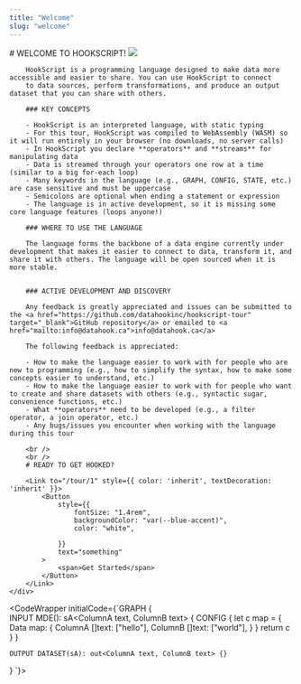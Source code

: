 ```yaml
---
title: "Welcome"
slug: "welcome"
---
```



<InstructionsWrapper>
	<div className="instructions-main">
		# WELCOME TO HOOKSCRIPT! <span style={{ textShadow: "1px 1px var(--dark-purple)"}}><img style={{ width: "32px", height: "32px", position: "relative", top: "2px" }} src="/hook.svg" /></span>

		HookScript is a programming language designed to make data more accessible and easier to share. You can use HookScript to connect
		to data sources, perform transformations, and produce an output dataset that you can share with others.

		### KEY CONCEPTS

		- HookScript is an interpreted language, with static typing
		- For this tour, HookScript was compiled to WebAssembly (WASM) so it will run entirely in your browser (no downloads, no server calls)
		- In HookScript you declare **operators** and **streams** for manipulating data
		- Data is streamed through your operators one row at a time (similar to a big for-each loop)
		- Many keywords in the language (e.g., GRAPH, CONFIG, STATE, etc.) are case sensitive and must be uppercase
		- Semicolons are optional when ending a statement or expression
		- The language is in active development, so it is missing some core language features (loops anyone!)

		### WHERE TO USE THE LANGUAGE

		The language forms the backbone of a data engine currently under development that makes it easier to connect to data, transform it, and share it with others. The language will be open sourced when it is more stable.
		

		### ACTIVE DEVELOPMENT AND DISCOVERY
		
		Any feedback is greatly appreciated and issues can be submitted to the <a href="https://github.com/datahookinc/hookscript-tour" target="_blank">GitHub repository</a> or emailed to <a href="mailto:info@datahook.ca">info@datahook.ca</a>
		
		The following feedback is appreciated:

		- How to make the language easier to work with for people who are new to programming (e.g., how to simplify the syntax, how to make some concepts easier to understand, etc.)
		- How to make the language easier to work with for people who want to create and share datasets with others (e.g., syntactic sugar, convenience functions, etc.)
		- What **operators** need to be developed (e.g., a filter operator, a join operator, etc.)
		- Any bugs/issues you encounter when working with the language during this tour

		<br />
		<br />
		# READY TO GET HOOKED?

		<Link to="/tour/1" style={{ color: 'inherit', textDecoration: 'inherit' }}>
			<Button
				style={{
					fontSize: "1.4rem",
					backgroundColor: "var(--blue-accent)",
					color: "white",
					
				}}
				text="something"
			>
				<span>Get Started</span>
			</Button>
		</Link>
	</div>

</InstructionsWrapper>

<CodeWrapper initialCode={`GRAPH {	
	INPUT MDE(): sA<ColumnA text, ColumnB text> {
		CONFIG {
			let c map = {
				Data map: {
					ColumnA []text: ["hello"],
					ColumnB []text: ["world"],
				}
			}
			return c
		}
	}

	OUTPUT DATASET(sA): out<ColumnA text, ColumnB text> {}

}
`}>
</CodeWrapper>
